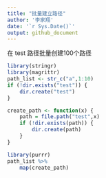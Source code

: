 ```yaml
---
title: "批量建立路径"
author: '李家翔'
date: '`r Sys.Date()`'
output: github_document
---
```


在 test 路径批量创建100个路径

```r
library(stringr)
library(magrittr)
path_list <- str_c("a",1:10)
if (!dir.exists("test")) {
    dir.create("test")
}

create_path <- function(x) {
    path = file.path("test",x)
    if (!dir.exists(path)) {
        dir.create(path)
    }
}
```

```r
library(purrr)
path_list %>% 
    map(create_path)
```

